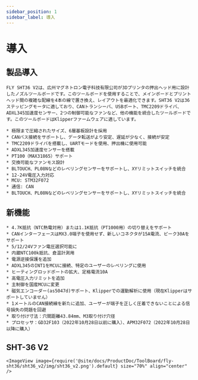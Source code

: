 ```yaml
---
sidebar_position: 1
sidebar_label: 導入
---
```




# 導入

## 製品導入

    FLY SHT36 V2は、広州マグネトロン電子科技有限公司が3Dプリンタの押出ヘッド用に設計したノズルツールボードです。このツールボードを使用することで、メインボードとプリントヘッド間の複雑な配線を4本の線で置き換え、レイアウトを最適化できます。SHT36 V2は36ステッピングモータに適しており、CANトランシーバ、USBポート、TMC2209ドライバ、ADXL345加速度センサー、2つの制御可能なファンなど、他の機能を統合したツールボードです。このツールボードはKlipperファームウェアに適しています。

    * 極限まで圧縮されたサイズ、6層基板設計を採用
    * CANバス接続をサポートし、データ転送がより安定、遅延が少なく、接続が安定
    * TMC2209ドライバを搭載し、UARTモードを使用、押出機に使用可能
    * ADXL345加速度センサーを搭載
    * PT100（MAX31865）サポート
    * 交換可能なファンモス設計
    * BLTOUCH、PL08Nなどのレベリングセンサーをサポートし、XYリミットスイッチを統合
    * 12-24V電圧入力対応 
    * MCU: STM32F072
    * 通信: CAN
    * BLTOUCH、PL08Nなどのレベリングセンサーをサポートし、XYリミットスイッチを統合

## 新機能

    * 4.7K抵抗（NTC熱電対用）または1.1K抵抗（PT1000用）の切り替えをサポート
    * CANインターフェースはMX3.0端子を使用せず、新しいコネクタが15A電流、ピーク30Aをサポート
    * 5/12/24Vファン電圧選択可能に
    * 内蔵NTC100k抵抗、倉温計測用
    * 電源逆接保護を追加
    * ADXL345のINT1をMCUに接続、特定のユーザーのレベリングに使用
    * ヒーティングロッドポートの拡大、定格電流10A
    * 高電圧入力リミットを追加
    * 主制御を国産MCUに変更
    * 磁気エンコーダー(as5047d)サポート、Klipperでの運動解析に使用（現在Klipperはサポートしていません）
    * 1メートルのCAN接続線を新たに追加、ユーザーが端子を正しく圧着できないことによる信号損失の問題を回避
    * 取り付け寸法：穴間距離43.84mm、M3取り付け穴径
    * プロセッサ：GD32F103（2022年10月28日以前に購入）、APM32F072（2022年10月28日以降に購入）

## SHT-36 V2

    <ImageView image={require('@site/docs/ProductDoc/ToolBoard/fly-sht36/sht36_v2/img/sht36_v2.png').default} size="70%" align="center" />
